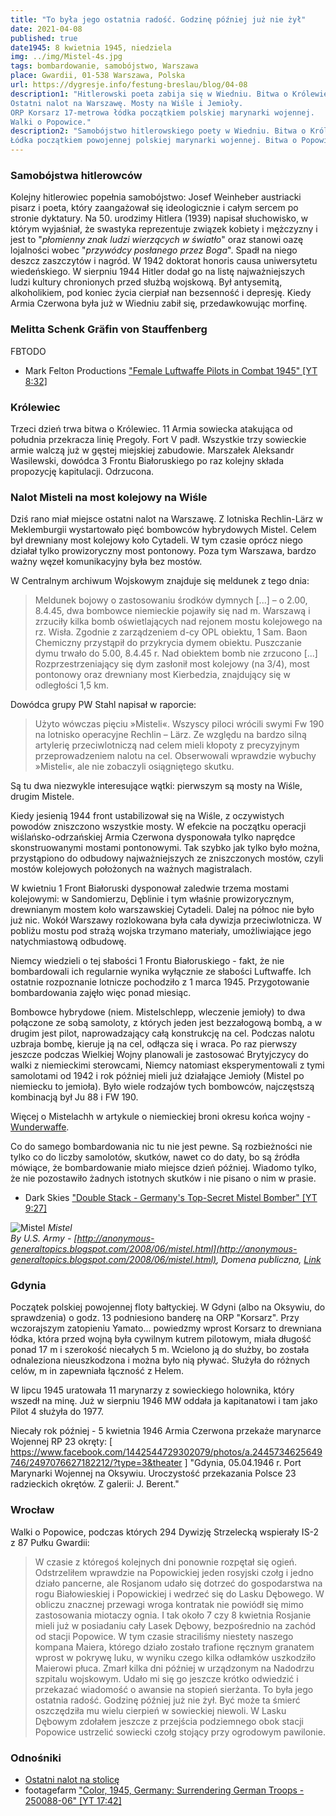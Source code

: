 ```yaml
---
title: "To była jego ostatnia radość. Godzinę później już nie żył"
date: 2021-04-08
published: true
date1945: 8 kwietnia 1945, niedziela
img: ../img/Mistel-4s.jpg
tags: bombardowanie, samobójstwo, Warszawa
place: Gwardii, 01-538 Warszawa, Polska
url: https://dygresje.info/festung-breslau/blog/04-08
description1: "Hitlerowski poeta zabija się w Wiedniu. Bitwa o Królewiec.
Ostatni nalot na Warszawę. Mosty na Wiśle i Jemioły.
ORP Korsarz 17-metrowa łódka początkiem polskiej marynarki wojennej.
Walki o Popowice."
description2: "Samobójstwo hitlerowskiego poety w Wiedniu. Bitwa o Królewiec. Ostatni nalot na Warszawę.
Łódka początkiem powojennej polskiej marynarki wojennej. Bitwa o Popowice."
---
```


### Samobójstwa hitlerowców

Kolejny hitlerowiec popełnia samobójstwo: Josef Weinheber austriacki pisarz i poeta, który zaangażował się ideologicznie i całym sercem po stronie dyktatury. Na 50. urodzimy Hitlera (1939) napisał słuchowisko, w którym wyjaśniał, że swastyka reprezentuje związek kobiety i mężczyzny i jest to "*płomienny znak ludzi wierzących w światło*" oraz stanowi oazę lojalności wobec "*przywódcy posłanego przez Boga*". Spadł na niego deszcz zaszczytów i nagród. W 1942 doktorat honoris causa uniwersytetu wiedeńskiego. W sierpniu 1944 Hitler dodał go na listę najważniejszych ludzi kultury chronionych przed służbą wojskową. Był antysemitą, alkoholikiem, pod koniec życia cierpiał nan bezsenność i depresję. Kiedy Armia Czerwona była już w Wiedniu zabił się, przedawkowując morfinę.

### Melitta Schenk Gräfin von Stauffenberg

FBTODO

- Mark Felton Productions ["Female Luftwaffe Pilots in Combat 1945" [YT 8:32]](https://www.youtube.com/watch?v=v8OsaIqxxwk)

### Królewiec

Trzeci dzień trwa bitwa o Królewiec. 11 Armia sowiecka atakująca od południa przekracza linię Pregoły. Fort V padł. Wszystkie trzy sowieckie armie walczą już w gęstej miejskiej zabudowie. Marszałek Aleksandr Wasilewski, dowódca 3 Frontu Białoruskiego po raz kolejny składa propozycję kapitulacji. Odrzucona.

### Nalot Misteli na most kolejowy na Wiśle

Dziś rano miał miejsce ostatni nalot na Warszawę. Z lotniska Rechlin-Lärz w Meklemburgii wystartowało pięć bombowców hybrydowych Mistel. Celem był drewniany most kolejowy koło Cytadeli. W tym czasie oprócz niego działał tylko prowizoryczny most pontonowy. Poza tym Warszawa, bardzo ważny węzeł komunikacyjny była bez mostów.

W Centralnym archiwum Wojskowym znajduje się meldunek z tego dnia:
>Meldunek bojowy o zastosowaniu środków dymnych [...] – o 2.00, 8.4.45, dwa bombowce niemieckie pojawiły się nad m. Warszawą i zrzuciły kilka bomb oświetlających nad rejonem mostu kolejowego na rz. Wisła. Zgodnie z zarządzeniem d-cy OPL obiektu, 1 Sam. Baon Chemiczny przystąpił do przykrycia dymem obiektu. Puszczanie dymu trwało do 5.00, 8.4.45 r. Nad obiektem bomb nie zrzucono [...] Rozprzestrzeniający się dym zasłonił most kolejowy (na 3/4), most pontonowy oraz drewniany most Kierbedzia, znajdujący się w odległości 1,5 km.

Dowódca grupy PW Stahl napisał w raporcie:
>Użyto wówczas pięciu »Misteli«. Wszyscy piloci wrócili swymi Fw 190 na lotnisko operacyjne Rechlin – Lärz. Ze względu na bardzo silną artylerię przeciwlotniczą nad celem mieli kłopoty z precyzyjnym przeprowadzeniem nalotu na cel. Obserwowali wprawdzie wybuchy »Misteli«, ale nie zobaczyli osiągniętego skutku.

Są tu dwa niezwykle interesujące wątki: pierwszym są mosty na Wiśle, drugim Mistele.

Kiedy jesienią 1944 front ustabilizował się na Wiśle, z oczywistych powodów zniszczono wszystkie mosty. W efekcie na początku operacji wiślańsko-odrzańskiej Armia Czerwona dysponowała tylko naprędce skonstruowanymi mostami pontonowymi. Tak szybko jak tylko było można, przystąpiono do odbudowy najważniejszych ze zniszczonych mostów, czyli mostów kolejowych położonych na ważnych magistralach.

W kwietniu 1 Front Białoruski dysponował zaledwie trzema mostami kolejowymi: w Sandomierzu, Dęblinie i tym właśnie prowizorycznym, drewnianym mostem koło warszawskiej Cytadeli. Dalej na północ nie było już nic. Wokół Warszawy rozlokowana była cała dywizja przeciwlotnicza. W pobliżu mostu pod strażą wojska trzymano materiały, umożliwiające jego natychmiastową odbudowę.

Niemcy wiedzieli o tej słabości 1 Frontu Białoruskiego - fakt, że nie bombardowali ich regularnie wynika wyłącznie ze słabości Luftwaffe. Ich ostatnie rozpoznanie lotnicze pochodziło z 1 marca 1945. Przygotowanie bombardowania zajęło więc ponad miesiąc.

Bombowce hybrydowe (niem. Mistelschlepp, wleczenie jemioły) to dwa połączone ze sobą samoloty, z których jeden jest bezzałogową bombą, a w drugim jest pilot, naprowadzający całą konstrukcję na cel. Podczas nalotu uzbraja bombę, kieruje ją na cel, odłącza się i wraca. Po raz pierwszy jeszcze podczas Wielkiej Wojny planowali je zastosować Brytyjczycy do walki z niemieckimi sterowcami, Niemcy natomiast eksperymentowali z tymi samolotami od 1942 i rok później mieli już działające Jemioły (Mistel po niemiecku to jemioła). Było wiele rodzajów tych bombowców, najczęstszą kombinacją był Ju 88 i FW 190.

Więcej o Mistelachh w artykule o niemieckiej broni okresu końca wojny - [Wunderwaffe](/festung-breslau/article/wunderwaffe).

Co do samego bombardowania nic tu nie jest pewne. Są rozbieżności nie tylko co do liczby samolotów, skutków, nawet co do daty, bo są źródła mówiące, że bombardowanie miało miejsce dzień później. Wiadomo tylko, że nie pozostawiło żadnych istotnych skutków i nie pisano o nim w prasie.

- Dark Skies ["Double Stack - Germany's Top-Secret Mistel Bomber" [YT 9:27]](https://www.youtube.com/watch?v=lOJJcUu4_to)

![Mistel](../img/Mistel-4s.jpg)
*Mistel<br />
By U.S. Army - [http://anonymous-generaltopics.blogspot.com/2008/06/mistel.html](http://anonymous-generaltopics.blogspot.com/2008/06/mistel.html), Domena publiczna, [Link](https://commons.wikimedia.org/w/index.php?curid=25625085)*

### Gdynia

Początek polskiej powojennej floty bałtyckiej. W Gdyni (albo na Oksywiu, do sprawdzenia) o godz. 13 podniesiono banderę na ORP "Korsarz". Przy wczorajszym zatopieniu Yamato... powiedzmy wprost Korsarz to drewniana łódka, która przed wojną była cywilnym kutrem pilotowym, miała długość ponad 17 m i szerokość niecałych 5 m. Wcielono ją do służby, bo została odnaleziona nieuszkodzona i można było nią pływać. Służyła do różnych celów, m in zapewniała łączność z Helem.

W lipcu 1945 uratowała 11 marynarzy z sowieckiego holownika, który wszedł na minę. Już w sierpniu 1946 MW oddała ja kapitanatowi i tam jako Pilot 4 służyła do 1977.

Niecały rok później - 5 kwietnia 1946 Armia Czerwona przekaże marynarce Wojennej RP 23 okręty: [ https://www.facebook.com/1442544729302079/photos/a.2445734625649746/2497076627182212/?type=3&theater ] "Gdynia, 05.04.1946 r. Port Marynarki Wojennej na Oksywiu. Uroczystość przekazania Polsce 23 radzieckich okrętów. Z galerii: J. Berent."

### Wrocław

Walki o Popowice, podczas których 294 Dywizję Strzelecką wspierały IS-2 z 87 Pułku Gwardii:
>W czasie z któregoś kolejnych dni ponownie rozpętał się ogień. Odstrzeliłem wprawdzie na Popowickiej jeden rosyjski czołg i jedno działo pancerne, ale Rosjanom udało się dotrzeć do gospodarstwa na rogu Białowieskiej i Popowickiej i wedrzeć się do Lasku Dębowego. W obliczu znacznej przewagi wroga kontratak nie powiódł się mimo zastosowania miotaczy ognia. I tak około 7 czy 8 kwietnia Rosjanie mieli już w posiadaniu cały Lasek Dębowy, bezpośrednio na zachód od stacji Popowice. W tym czasie straciliśmy niestety naszego kompana Maiera, którego działo zostało trafione ręcznym granatem wprost w pokrywę luku, w wyniku czego kilka odłamków uszkodziło Maierowi płuca. Zmarł kilka dni później w urządzonym na Nadodrzu szpitalu wojskowym. Udało mi się go jeszcze krótko odwiedzić i przekazać wiadomość o awansie na stopień sierżanta. To była jego ostatnia radość. Godzinę później już nie żył. Być może ta śmierć oszczędziła mu wielu cierpień w sowieckiej niewoli. W Lasku Dębowym zdołałem jeszcze z przejścia podziemnego obok stacji Popowice ustrzelić sowiecki czołg stojący przy ogrodowym pawilonie.

### Odnośniki

- [Ostatni nalot na stolicę](http://www.zw.com.pl/artykul/453792.html)
- footagefarm ["Color, 1945, Germany: Surrendering German Troops - 250088-06" [YT 17:42]](https://www.youtube.com/watch?v=cbnYdYqmef4)

